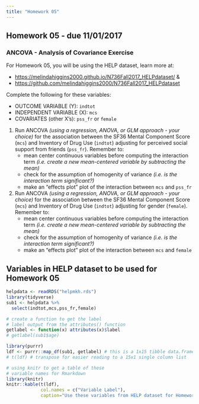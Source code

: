 ```yaml
---
title: "Homework 05"
---
```


## Homework 05 - due 11/01/2017

### ANCOVA - Analysis of Covariance Exercise

For Homework 05, you will be using the HELP dataset, learn more at:

* [https://melindahiggins2000.github.io/N736Fall2017_HELPdataset/](https://melindahiggins2000.github.io/N736Fall2017_HELPdataset/) &
* [https://github.com/melindahiggins2000/N736Fall2017_HELPdataset](https://github.com/melindahiggins2000/N736Fall2017_HELPdataset)

Complete the following for these variables:

* OUTCOME VARIABLE (Y): `indtot`
* INDEPENDENT VARIABLE (X): `mcs`
* COVARIATES (other X's): `pss_fr` or `female`

1. Run ANCOVA _(using a regression, ANOVA, or GLM approach - your choice)_ for the association between the SF36 Mental Component Score (`mcs`) and Inventory of Drug Use (`indtot`) adjusting for perceived social support from friends (`pss_fr`). Remember to:
    * mean center continuous variables before computing the interaction term _(i.e. create a new mean-centered variable by subtracting the mean)_
    * check for the assumption of homogenity of variance _(i.e. is the interaction term significant?)_
    * make an "effects plot" plot of the interaction between `mcs` and `pss_fr` 
    
2. Run ANCOVA _(using a regression, ANOVA, or GLM approach - your choice)_ for the association between the SF36 Mental Component Score (`mcs`) and Inventory of Drug Use (`indtot`) adjusting for gender (`female`). Remember to:
    * mean center continuous variables before computing the interaction term _(i.e. create a new mean-centered variable by subtracting the mean)_
    * check for the assumption of homogenity of variance _(i.e. is the interaction term significant?)_
    * make an "effects plot" plot of the interaction between `mcs` and `female` 

## Variables in HELP dataset to be used for Homework 05

```r
helpdata <- readRDS("helpmkh.rds")
library(tidyverse)
sub1 <- helpdata %>%
  select(indtot,mcs,pss_fr,female)

# create a function to get the label
# label output from the attributes() function
getlabel <- function(x) attributes(x)$label
# getlabel(sub1$age)

library(purrr)
ldf <- purrr::map_df(sub1, getlabel) # this is a 1x15 tibble data.frame
# t(ldf) # transpose for easier reading to a 15x1 single column list

# using knitr to get a table of these
# variable names for Rmarkdown
library(knitr)
knitr::kable(t(ldf),
             col.names = c("Variable Label"),
             caption="Use these variables from HELP dataset for Homework 05")

```

